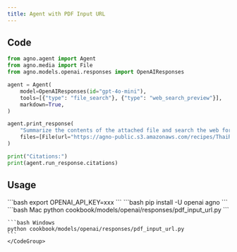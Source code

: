 ```yaml
---
title: Agent with PDF Input URL
---
```


## Code

```python cookbook/models/openai/responses/pdf_input_url.py
from agno.agent import Agent
from agno.media import File
from agno.models.openai.responses import OpenAIResponses

agent = Agent(
    model=OpenAIResponses(id="gpt-4o-mini"),
    tools=[{"type": "file_search"}, {"type": "web_search_preview"}],
    markdown=True,
)

agent.print_response(
    "Summarize the contents of the attached file and search the web for more information.",
    files=[File(url="https://agno-public.s3.amazonaws.com/recipes/ThaiRecipes.pdf")],
)

print("Citations:")
print(agent.run_response.citations)
```

## Usage

<Steps>
  <Snippet file="create-venv-step.mdx" />

  <Step title="Set your API key">
    ```bash
    export OPENAI_API_KEY=xxx
    ```
  </Step>

  <Step title="Install libraries">
    ```bash
    pip install -U openai agno
    ```
  </Step>

  <Step title="Run Agent">
    <CodeGroup>
    ```bash Mac
    python cookbook/models/openai/responses/pdf_input_url.py
    ```

    ```bash Windows
    python cookbook/models/openai/responses/pdf_input_url.py
    ```
    </CodeGroup>
  </Step>
</Steps>